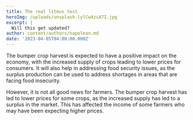 ```yaml
---
title: The real litmus test
heroImg: /uploads/unsplash-lylCw4zcA7I.jpg
excerpt: |
  Will this get updated?
author: content/authors/napolean.md
date: '2023-04-05T04:00:00.000Z'
---
```


The bumper crop harvest is expected to have a positive impact on the economy, with the increased supply of crops leading to lower prices for consumers. It will also help in addressing food security issues, as the surplus production can be used to address shortages in areas that are facing food insecurity.

However, it is not all good news for farmers. The bumper crop harvest has led to lower prices for some crops, as the increased supply has led to a surplus in the market. This has affected the income of some farmers who may have been expecting higher prices.
